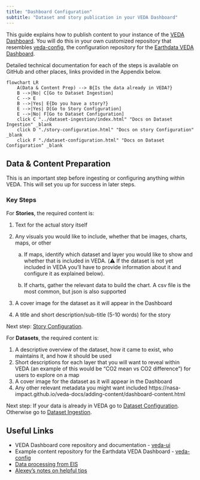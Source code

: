 ```yaml
---
title: "Dashboard Configuration"
subtitle: "Dataset and story publication in your VEDA Dashboard"
---
```


This guide explains how to publish content to your instance of the [VEDA Dashboard](https://www.earthdata.nasa.gov/dashboard/). You will do this in your own customized repository that resembles [veda-config](https://github.com/NASA-IMPACT/veda-config), the configuration repository for the [Earthdata VEDA Dashboard](https://www.earthdata.nasa.gov/dashboard/).

Detailed technical documentation for each of the steps is available on GitHub and other places, links provided in the Appendix below.

```mermaid
flowchart LR
    A(Data & Content Prep) --> B{Is the data already in VEDA?}
    B -->|No| C[Go to Dataset Ingestion]
    C --> E
    B -->|Yes| E{Do you have a story?}
    E -->|Yes| D[Go to Story Configuration]
    E -->|No| F[Go to Dataset Configuration]
    click C "../dataset-ingestion/index.html" "Docs on Dataset Ingestion" _blank
    click D "./story-configuration.html" "Docs on story Configuration" _blank
    click F "./dataset-configuration.html" "Docs on Dataset Configuration" _blank
```

## Data & Content Preparation

This is an important step before ingesting or configuring anything within VEDA. This will set you up for success in later steps.

### Key Steps

For **Stories**, the required content is:

1.  Text for the actual story itself
2.  Any visuals you would like to include, whether that be images, charts, maps, or other

    a. If maps, identify which dataset and layer you would like to show and whether that is included in VEDA. (⚠️ If the dataset is not yet included in VEDA you'll have to provide information about it and configure it as explained below).

    b. If charts, gather the relevant data to build the chart. A csv file is the most common, but json is also supported

3.  A cover image for the dataset as it will appear in the Dashboard
4.  A title and short description/sub-title (5-10 words) for the story

Next step: [Story Configuration](./story-configuration.qmd).

For **Datasets**, the required content is:

1. A descriptive overview of the dataset, how it came to exist, who maintains it, and how it should be used
2. Short descriptions for each layer that you will want to reveal within VEDA (an example of this would be "CO2 mean vs CO2 difference") for users to explore on a map
3. A cover image for the dataset as it will appear in the Dashboard
4. Any other relevant metadata you might want included
    https://nasa-impact.github.io/veda-docs/adding-content/dashboard-content.html

Next step: If your data is already in VEDA go to [Dataset Configuration](./dataset-configuration.qmd). Otherwise go to [Dataset Ingestion](../dataset-ingestion/index.qmd).

## Useful Links

* VEDA Dashboard core repository and documentation - [veda-ui](https://github.com/NASA-IMPACT/veda-ui)
* Example content repository for the Earthdata VEDA Dashboard - [veda-config](https://github.com/NASA-IMPACT/veda-config)
* [Data processing from EIS](https://github.com/Earth-Information-System/veda-data-processing)
* [Alexey’s notes on helpful tips](https://docs.google.com/document/d/13go47lheeIU2kQqoZo4DVwLWJBEQp25S61vQz-a4T9A/edit)